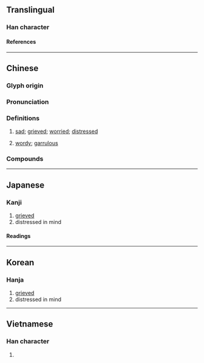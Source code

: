 {{character info/new}}
==Translingual==

===Han character===
{{Han char|rn=61|rad=心|as=02|sn=5|four=97020|canj=PSH,XPSH|ids=⿰忄刀}}

====References====
{{Han ref|kx=0375.080|dkj=10305|dj=0702.050|hdz=42268.080|uh=5FC9}}

----

==Chinese==
{{zh-forms}}

===Glyph origin===
{{Han etym}}

===Pronunciation===
{{zh-pron
|m=dāo
|c=dou1,tou1
|mc=y
|oc=y
|cat=a
}}

===Definitions===
{{zh-hanzi}}

# {{lb|zh|literary}} [[sad]]; [[grieved]]; [[worried]]; [[distressed]]
# {{lb|zh|literary}} [[wordy]]; [[garrulous]]

===Compounds===
{{zh-der|忉怛|忉忉}}

----

==Japanese==

===Kanji===
{{ja-kanji|grade=|rs=心02}}

# [[grieved]]
# distressed in mind

====Readings====
{{ja-readings
|on=とう
|kun=うれえる
}}

----

==Korean==

===Hanja===
{{ko-hanja|도}}

# [[grieved]]
# distressed in mind

----

==Vietnamese==

===Han character===
{{vi-readings|rs=心02|reading=đau}}

# {{rfdef|vi|sort=心02}}
